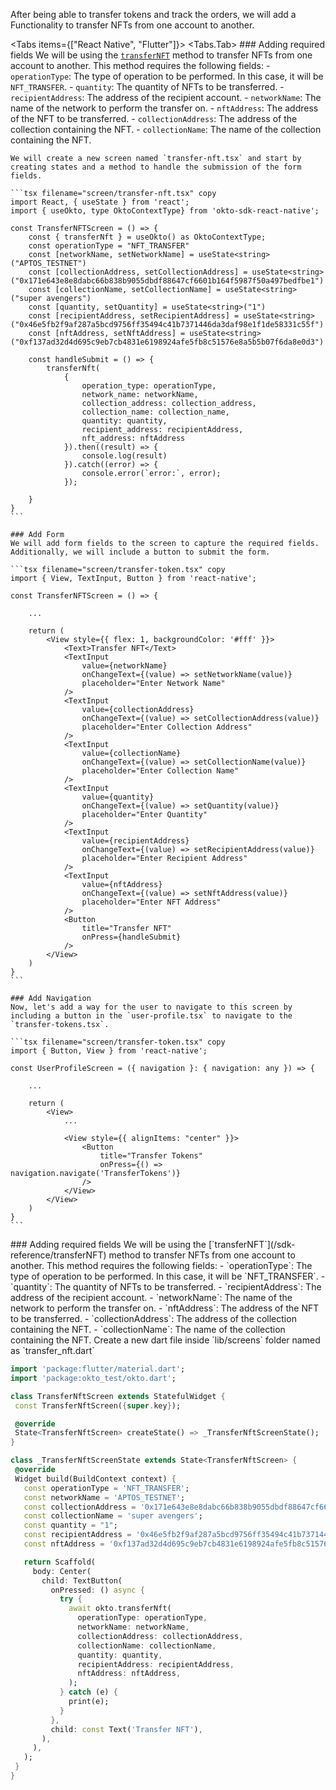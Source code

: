 
After being able to transfer tokens and track the orders, we will add a Functionality to transfer NFTs from one account to another.

<Tabs items={["React Native", "Flutter"]}>
<Tabs.Tab>
<Steps>
    ### Adding required fields
    We will be using the [`transferNFT`](/sdk-reference/transferNFT) method to transfer NFTs from one account to another. This method requires the following fields:
    - `operationType`: The type of operation to be performed. In this case, it will be `NFT_TRANSFER`.
    - `quantity`: The quantity of NFTs to be transferred.
    - `recipientAddress`: The address of the recipient account.
    - `networkName`: The name of the network to perform the transfer on.
    - `nftAddress`: The address of the NFT to be transferred.
    - `collectionAddress`: The address of the collection containing the NFT.
    - `collectionName`: The name of the collection containing the NFT.

    We will create a new screen named `transfer-nft.tsx` and start by creating states and a method to handle the submission of the form fields.

    ```tsx filename="screen/transfer-nft.tsx" copy
    import React, { useState } from 'react';
    import { useOkto, type OktoContextType} from 'okto-sdk-react-native';

    const TransferNFTScreen = () => {
        const { transferNft } = useOkto() as OktoContextType;
        const operationType = "NFT_TRANSFER"
        const [networkName, setNetworkName] = useState<string>("APTOS_TESTNET")
        const [collectionAddress, setCollectionAddress] = useState<string>("0x171e643e8e8dabc66b838b9055dbdf88647cf6601b164f5987f50a497bedfbe1")
        const [collectionName, setCollectionName] = useState<string>("super avengers")
        const [quantity, setQuantity] = useState<string>("1")
        const [recipientAddress, setRecipientAddress] = useState<string>("0x46e5fb2f9af287a5bcd9756ff35494c41b7371446da3daf98e1f1de58331c55f")
        const [nftAddress, setNftAddress] = useState<string>("0xf137ad32d4d695c9eb7cb4831e6198924afe5fb8c51576e8a5b5b07f6da8e0d3")

        const handleSubmit = () => {
            transferNft(
                {
                    operation_type: operationType,
                    network_name: networkName,
                    collection_address: collection_address,
                    collection_name: collection_name,
                    quantity: quantity,
                    recipient_address: recipientAddress,
                    nft_address: nftAddress
                }).then((result) => {
                    console.log(result)
                }).catch((error) => {
                    console.error(`error:`, error);
                });
           
        }
    }
    ```

    ### Add Form
    We will add form fields to the screen to capture the required fields. Additionally, we will include a button to submit the form.

    ```tsx filename="screen/transfer-token.tsx" copy
    import { View, TextInput, Button } from 'react-native';

    const TransferNFTScreen = () => {
        
        ...

        return (
            <View style={{ flex: 1, backgroundColor: '#fff' }}>
                <Text>Transfer NFT</Text>
                <TextInput
                    value={networkName}
                    onChangeText={(value) => setNetworkName(value)}
                    placeholder="Enter Network Name"
                />
                <TextInput
                    value={collectionAddress}
                    onChangeText={(value) => setCollectionAddress(value)}
                    placeholder="Enter Collection Address"
                />
                <TextInput
                    value={collectionName}
                    onChangeText={(value) => setCollectionName(value)}
                    placeholder="Enter Collection Name"
                />
                <TextInput
                    value={quantity}
                    onChangeText={(value) => setQuantity(value)}
                    placeholder="Enter Quantity"
                />
                <TextInput
                    value={recipientAddress}
                    onChangeText={(value) => setRecipientAddress(value)}
                    placeholder="Enter Recipient Address"
                />
                <TextInput
                    value={nftAddress}
                    onChangeText={(value) => setNftAddress(value)}
                    placeholder="Enter NFT Address"
                />
                <Button
                    title="Transfer NFT"
                    onPress={handleSubmit}
                />
            </View>
        )
    }
    ```

    ### Add Navigation
    Now, let's add a way for the user to navigate to this screen by including a button in the `user-profile.tsx` to navigate to the `transfer-tokens.tsx`.

    ```tsx filename="screen/transfer-token.tsx" copy
    import { Button, View } from 'react-native';

    const UserProfileScreen = ({ navigation }: { navigation: any }) => {
        
        ...
        
        return (
            <View>
                ...

                <View style={{ alignItems: "center" }}>
                    <Button
                        title="Transfer Tokens"
                        onPress={() => navigation.navigate('TransferTokens')}
                    />
                </View>
            </View>
        )
    }
    ```
</Steps>
</Tabs.Tab>
<Tabs.Tab>
<Steps>
 ### Adding required fields
    We will be using the [`transferNFT`](/sdk-reference/transferNFT) method to transfer NFTs from one account to another. This method requires the following fields:
    - `operationType`: The type of operation to be performed. In this case, it will be `NFT_TRANSFER`.
    - `quantity`: The quantity of NFTs to be transferred.
    - `recipientAddress`: The address of the recipient account.
    - `networkName`: The name of the network to perform the transfer on.
    - `nftAddress`: The address of the NFT to be transferred.
    - `collectionAddress`: The address of the collection containing the NFT.
    - `collectionName`: The name of the collection containing the NFT.
 Create a new dart file inside `lib/screens` folder named as `transfer_nft.dart`

 ```dart filename="screens/transfer_nft.dart" copy
import 'package:flutter/material.dart';
import 'package:okto_test/okto.dart';

class TransferNftScreen extends StatefulWidget {
  const TransferNftScreen({super.key});

  @override
  State<TransferNftScreen> createState() => _TransferNftScreenState();
}

class _TransferNftScreenState extends State<TransferNftScreen> {
  @override
  Widget build(BuildContext context) {
    const operationType = 'NFT_TRANSFER';
    const networkName = 'APTOS_TESTNET';
    const collectionAddress = '0x171e643e8e8dabc66b838b9055dbdf88647cf6601b164f5987f50a497bedfbe1';
    const collectionName = 'super avengers';
    const quantity = "1";
    const recipientAddress = '0x46e5fb2f9af287a5bcd9756ff35494c41b7371446da3daf98e1f1de58331c55f';
    const nftAddress = '0xf137ad32d4d695c9eb7cb4831e6198924afe5fb8c51576e8a5b5b07f6da8e0d3';

    return Scaffold(
      body: Center(
        child: TextButton(
          onPressed: () async {
            try {
              await okto.transferNft(
                operationType: operationType,
                networkName: networkName,
                collectionAddress: collectionAddress,
                collectionName: collectionName,
                quantity: quantity,
                recipientAddress: recipientAddress,
                nftAddress: nftAddress,
              );
            } catch (e) {
              print(e);
            }
          },
          child: const Text('Transfer NFT'),
        ),
      ),
    );
  }
}


 ``` 
</Steps>
</Tabs.Tab>
</Tabs>

